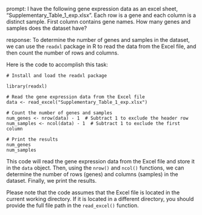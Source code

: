 prompt:
I have the following gene expression data as an excel sheet,  "Supplementary_Table_1_exp.xlsx". Each row is a gene and each column is a distinct sample. First column contains gene names. How many genes and samples does the dataset have?

response:
To determine the number of genes and samples in the dataset, we can use the `readxl` package in R to read the data from the Excel file, and then count the number of rows and columns.

Here is the code to accomplish this task:
```
# Install and load the readxl package

library(readxl)

# Read the gene expression data from the Excel file
data <- read_excel("Supplementary_Table_1_exp.xlsx")

# Count the number of genes and samples
num_genes <- nrow(data) - 1  # Subtract 1 to exclude the header row
num_samples <- ncol(data) - 1  # Subtract 1 to exclude the first column

# Print the results
num_genes
num_samples
```

This code will read the gene expression data from the Excel file and store it in the `data` object. Then, using the `nrow()` and `ncol()` functions, we can determine the number of rows (genes) and columns (samples) in the dataset. Finally, we print the results.

Please note that the code assumes that the Excel file is located in the current working directory. If it is located in a different directory, you should provide the full file path in the `read_excel()` function.
